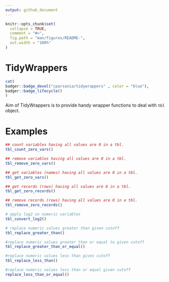 ```yaml
---
output: github_document
---
```


<!-- README.md is generated from README.Rmd. Please edit that file -->

```r
knitr::opts_chunk$set(
  collapse = TRUE,
  comment = "#>",
  fig.path = "man/figures/README-",
  out.width = "100%"
)
```

# TidyWrappers

<!-- badges: start -->
```r
cat(
badger::badge_devel("cparsania/tidywrappers" , color = "blue"),
badger::badge_lifecycle()
)

```

<!-- badges: end -->

Aim of TidyWrappers is to provide handy wrapper functions to deal with `tbl` object.  

# Examples 
```r

## count variables having all values are 0 in a tbl. 
tbl_count_zero_vars()

## remove variables having all values are 0 in a tbl.
tbl_remove_zero_vars()

## get variables (names) having all values are 0 in a tbl.
tbl_get_zero_vars()

## get records (rows) having all values are 0 in a tbl.
tbl_get_zero_records()

## remove records (rows) having all values are 0 in a tbl.
tbl_remove_zero_records()

# apply log2 on numeric variables
tbl_convert_log2()

# replace numeric values greater than given cutoff
tbl_replace_greater_than()

#replace numeric values greater than or equal to given cutoff
tbl_replace_greater_than_or_equal()

#replace numeric values less than given cutoff
tbl_replace_less_than()

#replace numeric values less than or equal given cutoff
replace_less_than_or_equal()
```


